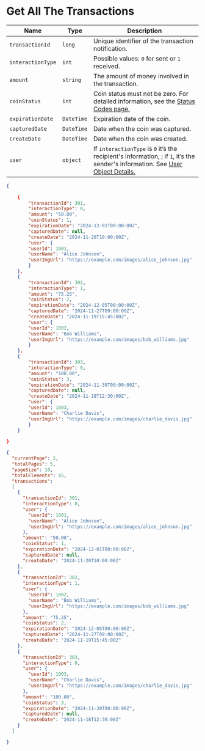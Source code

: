 

# Get All The Transactions

| Name                  | Type       |   Description                                                                                  |
|-----------------------|------------|-----------------------------------------------------------------------------------------------|
| `transactionId`       | `long`     | Unique identifier of the transaction notification.                                           |
| `interactionType`     | `int`      | Possible values: `0` for sent or `1` received.                                                        |
| `amount`              | `string`   | The amount of money involved in the transaction.                                             |
| `coinStatus`          | `int`      | Coin status must not be zero. For detailed information, see the [Status Codes page.](/docs/coinsStatuses)|
| `expirationDate`      | `DateTime` | Expiration date of the coin. |
| `capturedDate`        | `DateTime` | Date when the coin was captured. |
| `createDate`          | `DateTime` | Date when the coin was created. |
| `user`                | `object`   | If `interactionType` is `0` it’s the recipient's information, ; if `1`, it’s the sender's information. See [ User Object Details.](/docs/Objects/userObject) |  


<Tabs>
  <TabItem value="json" label="JSON No Paginator">

```json
{
  
    {
        "transactionId": 301,
        "interactionType": 0,      
        "amount": "50.00",
        "coinStatus": 1,
        "expirationDate": "2024-12-01T00:00:00Z",
        "capturedDate": null,
        "createDate": "2024-11-20T10:00:00Z",
        "user": {
        "userId": 1001,
        "userName": "Alice Johnson",
        "userImgUrl": "https://example.com/images/alice_johnson.jpg"
        }
    },
    {
        "transactionId": 302,
        "interactionType": 1,      
        "amount": "75.25",
        "coinStatus": 2,
        "expirationDate": "2024-12-05T00:00:00Z",
        "capturedDate": "2024-11-27T09:00:00Z",
        "createDate": "2024-11-19T15:45:00Z",
        "user": {
        "userId": 1002,
        "userName": "Bob Williams",
        "userImgUrl": "https://example.com/images/bob_williams.jpg"
        }
    },
    {
        "transactionId": 303,
        "interactionType": 0,      
        "amount": "100.00",
        "coinStatus": 3,
        "expirationDate": "2024-11-30T00:00:00Z",
        "capturedDate": null,
        "createDate": "2024-11-18T12:30:00Z",
        "user": {
        "userId": 1003,
        "userName": "Charlie Davis",
        "userImgUrl": "https://example.com/images/charlie_davis.jpg"
        }
    }
  
}
```

  </TabItem>

  <TabItem value="c#" label="JSON Paginator">

```JSON
{
  "currentPage": 2,
  "totalPages": 5,
  "pageSize": 10,
  "totalElements": 45,
  "transactions":  
  [
    {
      "transactionId": 301,
      "interactionType": 0,
      "user": {
        "userId": 1001,
        "userName": "Alice Johnson",
        "userImgUrl": "https://example.com/images/alice_johnson.jpg"
      },
      "amount": "50.00",
      "coinStatus": 1,
      "expirationDate": "2024-12-01T00:00:00Z",
      "capturedDate": null,
      "createDate": "2024-11-20T10:00:00Z"
    },
    {
      "transactionId": 302,
      "interactionType": 1,
      "user": {
        "userId": 1002,
        "userName": "Bob Williams",
        "userImgUrl": "https://example.com/images/bob_williams.jpg"
      },
      "amount": "75.25",
      "coinStatus": 2,
      "expirationDate": "2024-12-05T00:00:00Z",
      "capturedDate": "2024-11-27T09:00:00Z",
      "createDate": "2024-11-19T15:45:00Z"
    },
    {
      "transactionId": 303,
      "interactionType": 0,
      "user": {
        "userId": 1003,
        "userName": "Charlie Davis",
        "userImgUrl": "https://example.com/images/charlie_davis.jpg"
      },
      "amount": "100.00",
      "coinStatus": 3,
      "expirationDate": "2024-11-30T00:00:00Z",
      "capturedDate": null,
      "createDate": "2024-11-18T12:30:00Z"
    }
  ]

}

```

  </TabItem>

  
</Tabs>
